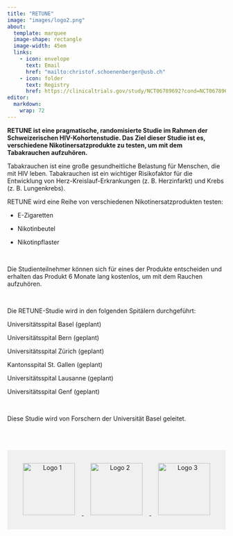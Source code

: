 ```yaml
---
title: "RETUNE"
image: "images/logo2.png"
about:
  template: marquee
  image-shape: rectangle
  image-width: 45em
  links:
    - icon: envelope
      text: Email
      href: "mailto:christof.schoenenberger@usb.ch"  
    - icon: folder
      text: Registry
      href: https://clinicaltrials.gov/study/NCT06789692?cond=NCT06789692&rank=1
editor: 
  markdown: 
    wrap: 72
---
```


**RETUNE ist eine pragmatische, randomisierte Studie im Rahmen der Schweizerischen HIV-Kohortenstudie. Das Ziel dieser Studie ist es, verschiedene Nikotinersatzprodukte zu testen, um mit dem Tabakrauchen aufzuhören.**

Tabakrauchen ist eine große gesundheitliche Belastung für Menschen, die mit HIV leben. Tabakrauchen ist ein wichtiger Risikofaktor für die Entwicklung von Herz-Kreislauf-Erkrankungen (z. B. Herzinfarkt) und Krebs (z. B. Lungenkrebs).

RETUNE wird eine Reihe von verschiedenen Nikotinersatzprodukten testen:

- E-Zigaretten

- Nikotinbeutel

- Nikotinpflaster


<p> </p>

Die Studienteilnehmer können sich für eines der Produkte entscheiden und erhalten das Produkt 6 Monate lang kostenlos, um mit dem Rauchen aufzuhören.

<p> </p>

Die RETUNE-Studie wird in den folgenden Spitälern durchgeführt:

Universitätsspital Basel (geplant)

Universitätsspital Bern (geplant)

Universitätsspital Zürich (geplant)

Kantonsspital St. Gallen (geplant)

Universitätsspital Lausanne (geplant)

Universitätsspital Genf (geplant)


<p> </p>

Diese Studie wird von Forschern der Universität Basel geleitet.

::: {style="background-color: #f0f0f0; padding: 1rem; text-align: center; margin-top: 4rem;"}
<p><a href="https://www.shcs.ch" target="_blank">
<img src="images/shcs_logo Kopie.jpg" alt="Logo 1" style="height:120px; margin: 0 1rem;"/>
</a>
<a href="https://www.tpf.admin.ch/tpf/de/home/fonds/tabakpraeventionsfonds.html" target="_blank">
<img src="images/logoBAG.png" alt="Logo 2" style="height:120px; margin: 0 1rem;"/>
</a>
<a href="https://www.snf.ch/en/RDtCf0PZrKDKwsI6/funding/careers/md-phd-programme" target="_blank">
<img src="images/SNSF.png" alt="Logo 3" style="height:120px; margin: 0 1rem;"/>
</a></p>
:::
